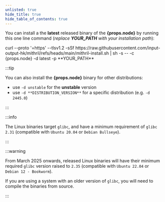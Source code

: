 ```yaml
---
unlisted: true
hide_title: true
hide_table_of_contents: true
---
```



You can install a the **latest** released binary of the **{props.node}** by running this one line command (_replace **YOUR_PATH** with your installation path_):

<CodeBlock language="bash">
  curl --proto '=https' --tlsv1.2 -sSf
  https://raw.githubusercontent.com/input-output-hk/mithril/refs/heads/main/mithril-install.sh
  | sh -s -- -c {props.node} -d latest -p **YOUR_PATH**
</CodeBlock>

:::tip

You can also install the **{props.node}** binary for other distributions:

- use `-d unstable` for the **unstable** version
- use `-d **DISTRIBUTION_VERSION**` for a specific distribution (e.g. `-d 2445.0`)

:::

:::info

The Linux binaries target `glibc`, and have a minimum requirement of `glibc 2.31` (compatible with `Ubuntu 20.04`
or `Debian Bullseye`).

:::

:::warning

From March 2025 onwards, released Linux binaries will have their minimum required `glibc` version raised to `2.35`
(compatible with `Ubuntu 22.04` or `Debian 12 - Bookworm`).

If you are using a system with an older version of `glibc`, you will need to compile the binaries from source.

:::
